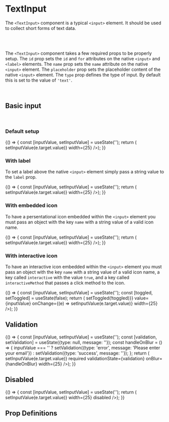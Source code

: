 
<Meta title="Components/TextInput" component={TextInput} />

# TextInput

The `<TextInput>` component is a typical `<input>` element. It should be used to collect short forms of text data.

<br />
<br />

The `<TextInput>` component takes a few required props to be properly setup. The `id` prop sets the `id` and `for` attributes on the native `<input>`
and `<label>` elements. The `name` prop sets the `name` attribute on the native `<input>` element. The `placeholder` prop sets the placeholder content of the
native `<input>` element. The `type` prop defines the type of input. By default this is set to the value of `'text'`.

<br />

## Basic input

<br />

### Default setup

<Canvas>
  <Story name="Basic/Default">
    {() => {
      const [inputValue, setInputValue] = useState('');
      return (<TextInput id="basic" name="basic" type="text" placeholder="Enter text" value={inputValue} onChange={(e) => setInputValue(e.target.value)} width={25} />);
    }}
  </Story>
</Canvas>

### With label

To set a label above the native `<input>` element simply pass a string value to the `label` prop.

<Canvas>
  <Story name="Basic/Label">
    {() => {
      const [inputValue, setInputValue] = useState('');
      return (<TextInput id="label" name="label" type="text" placeholder="Enter your name" label="Name" value={inputValue} onChange={(e) => setInputValue(e.target.value)} width={25} />);
    }}
  </Story>
</Canvas>


### With embedded icon

To have a persentational icon embedded within the `<input>` element you must pass an object with the key `name` with a string value of a valid icon name.

<Canvas>
  <Story name="Basic/Icon/Persentational">
    {() => {
      const [inputValue, setInputValue] = useState('');
      return (<TextInput id="icon" name="icon" type="text" placeholder="Enter your name" label="Name" icon={{name: 'person'}} value={inputValue} onChange={(e) => setInputValue(e.target.value)} width={25} />);
    }}
  </Story>
</Canvas>


### With interactive icon

To have an interactive icon embedded within the `<input>` element you must pass an object with the key `name` with a string value of a valid icon name, a key called `interactive` with the value `true`, and a key called `interactiveMethod` that passes a click method to the icon.

<Canvas>
  <Story name="Basic/Icon/Interactive">
    {() => {
      const [inputValue, setInputValue] = useState('');
      const [toggled, setToggled] = useState(false);
      return (<TextInput id="icon-interactive" name="icon-interactive" type={toggled ? 'text' : 'password'} placeholder="Enter your password" label="Password" icon={{name: toggled ? 'eyeOff' : 'eyeOn', interactive: true, interactiveMethod: () => setToggled(!toggled)}} value={inputValue} onChange={(e) => setInputValue(e.target.value)} width={25} />);
    }}
  </Story>
</Canvas>

<br />

## Validation

<Canvas>
  <Story name="Validation/Required">
    {() => {
      const [inputValue, setInputValue] = useState('');
      const [validation, setValidation] = useState({type: null, message: ''});
      const handleOnBlur = () => {
        inputValue === '' ? setValidation({type: 'error', message: 'Please enter your email'}) : setValidation({type: 'success', message: ''});
      };
      return (<TextInput id="required" name="required" type="email" placeholder="Enter your email" label="Email" icon={{name: 'mail'}} value={inputValue} onChange={(e) => setInputValue(e.target.value)} required validationState={validation} onBlur={handleOnBlur} width={25} />);
    }}
  </Story>
</Canvas>

<br />

## Disabled

<Canvas>
  <Story name="Disabled">
    {() => {
      const [inputValue, setInputValue] = useState('');
      return (<TextInput id="disabled" name="disabled" type="text" placeholder="Enter your name" label="Name" value={inputValue} onChange={(e) => setInputValue(e.target.value)} width={25} disabled />);
    }}
  </Story>
</Canvas>


## Prop Definitions

<ArgsTable of={TextInput} />
